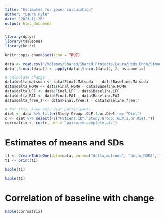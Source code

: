 ```yaml
---
title: "Estimates for power calculation"
author: "Laura Pyle"
date: "2023-11-26"
output: html_document
---
```


```r
library(dplyr)
library(tableone)
library(knitr)

knitr::opts_chunk$set(echo = TRUE)

data <- read.csv("/Volumes/Shared/Shared Projects/Laura/Peds Endo/Simon sleep/R01 application fall 2023/TEAL data for power calculations clean.csv")
data[,3:ncol(data)] <- apply(data[,3:ncol(data)], 2, as.numeric)

# calculate change
data$delta_matsuda <- data$Final.Matsuda -  data$Baseline.Matsuda
data$delta_HOMA <- data$Final.HOMA - data$Baseline.HOMA
data$delta_LFF <- data$Final.LFF - data$Baseline.LFF
data$delta_FAI <- data$Final.FAI - data$Baseline.FAI
data$delta_free_T <- data$Final.free.T - data$Baseline.free.T

# for this, keep only diet participants
diet <- data %>% filter(Study.Group..GLP.1.or.Diet. == "Diet")
c <- diet %>% select(-c("Patient.ID","Study.Group..GLP.1.or.Diet."))
corrmatrix <- cor(c, use = "pairwise.complete.obs")
```

# Estimates of means and SDs

```r
t1 <- CreateTableOne(data=data, vars=c("delta_matsuda", "delta_HOMA", "delta_LFF", "delta_FAI", "delta_free_T"))
t1 <- print(t1)
```

```r
kable(t1)
```

```r
kable(t1)
```

# Correlation of baseline with change

```r
kable(corrmatrix)
```

